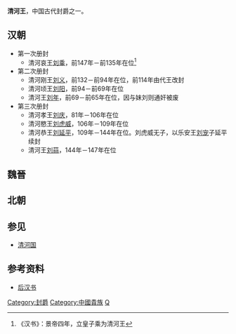 '''清河王'''，中国古代封爵之一。

==汉朝==
*第一次册封 
**清河哀王[[刘乘|刘乘]]，前147年－前135年在位<ref>《汉书》：景帝四年，立皇子乘为清河王</ref>
*第二次册封
**清河刚王[[刘义_(代王)|刘义]]，前132－前94年在位，前114年由代王改封
**清河顷王[[刘阳_(清河王)|刘阳]]，前94－前69年在位
**清河王[[刘年|刘年]]，前69－前65年在位，因与妹刘则通奸被废
*第三次册封
**清河孝王[[刘庆_(东汉)|刘庆]]，81年－106年在位
**清河愍王[[刘虎威|刘虎威]]，106年－109年在位
**清河恭王[[刘延平|刘延平]]，109年－144年在位。刘虎威无子，以乐安王[[劉寵_(樂安王)|刘宠]]子延平续封
**清河王[[刘蒜|刘蒜]]，144年－147年在位

==魏晉==
{{main|三國藩王列表#曹魏|晉朝藩王列表}}

==北朝==
{{main|北朝藩王列表}}

==参见==
*[[清河国|清河国]]

==参考资料==
*[[后汉书|后汉书]]

[[Category:封爵|Category:封爵]]
[[Category:中國貴族|Category:中國貴族]]
[[Category:汉朝诸侯王封号|Q]]
{{disambig|Cat=三字封號消歧義}}